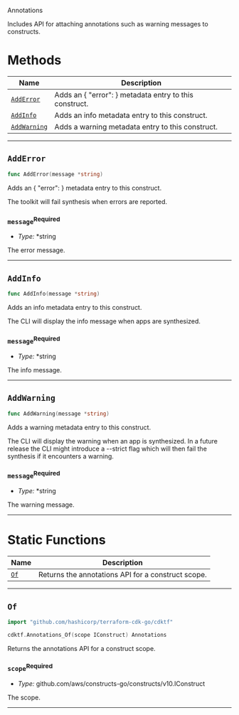  Annotations <a name="Annotations" id="cdktf.Annotations"></a>

Includes API for attaching annotations such as warning messages to constructs.

# Methods <a name="Methods" id="Methods"></a>

| **Name** | **Description** |
| --- | --- |
| <code><a href="#cdktf.Annotations.addError">AddError</a></code> | Adds an { "error": <message> } metadata entry to this construct. |
| <code><a href="#cdktf.Annotations.addInfo">AddInfo</a></code> | Adds an info metadata entry to this construct. |
| <code><a href="#cdktf.Annotations.addWarning">AddWarning</a></code> | Adds a warning metadata entry to this construct. |

---

## `AddError` <a name="AddError" id="cdktf.Annotations.addError"></a>

```go
func AddError(message *string)
```

Adds an { "error": <message> } metadata entry to this construct.

The toolkit will fail synthesis when errors are reported.

### `message`<sup>Required</sup> <a name="message" id="cdktf.Annotations.addError.parameter.message"></a>

- *Type:* *string

The error message.

---

## `AddInfo` <a name="AddInfo" id="cdktf.Annotations.addInfo"></a>

```go
func AddInfo(message *string)
```

Adds an info metadata entry to this construct.

The CLI will display the info message when apps are synthesized.

### `message`<sup>Required</sup> <a name="message" id="cdktf.Annotations.addInfo.parameter.message"></a>

- *Type:* *string

The info message.

---

## `AddWarning` <a name="AddWarning" id="cdktf.Annotations.addWarning"></a>

```go
func AddWarning(message *string)
```

Adds a warning metadata entry to this construct.

The CLI will display the warning when an app is synthesized.
In a future release the CLI might introduce a --strict flag which
will then fail the synthesis if it encounters a warning.

### `message`<sup>Required</sup> <a name="message" id="cdktf.Annotations.addWarning.parameter.message"></a>

- *Type:* *string

The warning message.

---

# Static Functions <a name="Static Functions" id="Static Functions"></a>

| **Name** | **Description** |
| --- | --- |
| <code><a href="#cdktf.Annotations.of">Of</a></code> | Returns the annotations API for a construct scope. |

---

## `Of` <a name="Of" id="cdktf.Annotations.of"></a>

```go
import "github.com/hashicorp/terraform-cdk-go/cdktf"

cdktf.Annotations_Of(scope IConstruct) Annotations
```

Returns the annotations API for a construct scope.

### `scope`<sup>Required</sup> <a name="scope" id="cdktf.Annotations.of.parameter.scope"></a>

- *Type:* github.com/aws/constructs-go/constructs/v10.IConstruct

The scope.

---


